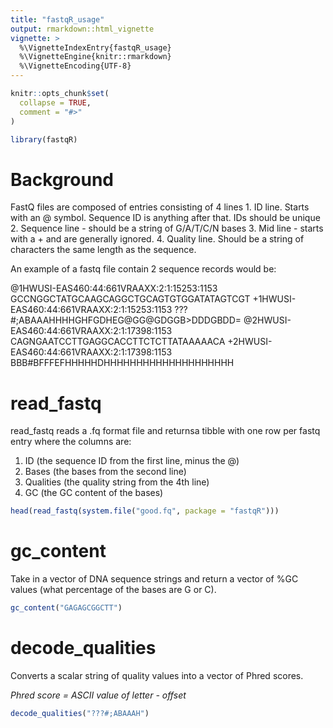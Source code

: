 ```yaml
---
title: "fastqR_usage"
output: rmarkdown::html_vignette
vignette: >
  %\VignetteIndexEntry{fastqR_usage}
  %\VignetteEngine{knitr::rmarkdown}
  %\VignetteEncoding{UTF-8}
---
```


```r
knitr::opts_chunk$set(
  collapse = TRUE,
  comment = "#>"
)
```

```r
library(fastqR)

```
Background
==========

FastQ files are composed of entries consisting of 4 lines
1. ID line. Starts with an @ symbol. Sequence ID is anything after that. IDs should be unique
2. Sequence line - should be a string of G/A/T/C/N bases
3. Mid line - starts with a + and are generally ignored.
4. Quality line. Should be a string of characters the same length as the sequence.

An example of a fastq file contain 2 sequence records would be:

@1HWUSI-EAS460:44:661VRAAXX:2:1:15253:1153
GCCNGGCTATGCAAGCAGGCTGCAGTGTGGATATAGTCGT
+1HWUSI-EAS460:44:661VRAAXX:2:1:15253:1153
???#;ABAAAHHHHGHFGDHEG@GG@GDGGB>DDDGBDD=
@2HWUSI-EAS460:44:661VRAAXX:2:1:17398:1153
CAGNGAATCCTTGAGGCACCTTCTCTTATAAAAACA
+2HWUSI-EAS460:44:661VRAAXX:2:1:17398:1153
BBB#BFFFEFHHHHHDHHHHHHHHHHHHHHHHHHHH

read_fastq
==========

read_fastq reads a .fq format file and returnsa tibble with one row per fastq entry where the columns are:

1. ID (the sequence ID from the first line, minus the @)
2. Bases (the bases from the second line)
3. Qualities (the quality string from the 4th line)
4. GC (the GC content of the bases)


```r
head(read_fastq(system.file("good.fq", package = "fastqR")))
```

gc_content
==========

Take in a vector of DNA sequence strings and return a vector of %GC values (what
percentage of the bases are G or C). 

```r

gc_content("GAGAGCGGCTT")

```
decode_qualities
================

Converts a scalar string of quality values into a vector of Phred scores.

*Phred score = ASCII value of letter - offset*

```r

decode_qualities("???#;ABAAAH")

```

